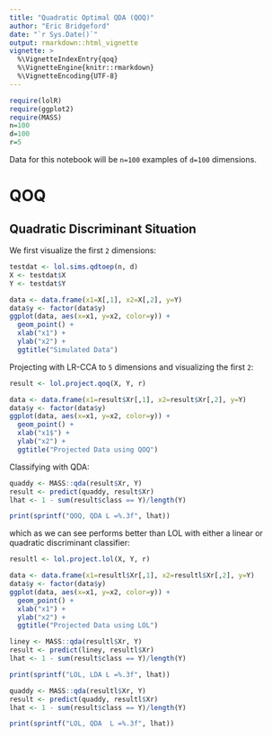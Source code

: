 ```yaml
---
title: "Quadratic Optimal QDA (QOQ)"
author: "Eric Bridgeford"
date: "`r Sys.Date()`"
output: rmarkdown::html_vignette
vignette: >
  %\VignetteIndexEntry{qoq}
  %\VignetteEngine{knitr::rmarkdown}
  %\VignetteEncoding{UTF-8}
---
```


```r
require(lolR)
require(ggplot2)
require(MASS)
n=100
d=100
r=5
```

Data for this notebook will be `n=100` examples of `d=100` dimensions.

# QOQ

## Quadratic Discriminant Situation

We first visualize the first `2` dimensions:

```r
testdat <- lol.sims.qdtoep(n, d)
X <- testdat$X
Y <- testdat$Y

data <- data.frame(x1=X[,1], x2=X[,2], y=Y)
data$y <- factor(data$y)
ggplot(data, aes(x=x1, y=x2, color=y)) +
  geom_point() +
  xlab("x1") +
  ylab("x2") +
  ggtitle("Simulated Data")
```

Projecting with LR-CCA to `5` dimensions and visualizing the first `2`:

```r
result <- lol.project.qoq(X, Y, r)

data <- data.frame(x1=result$Xr[,1], x2=result$Xr[,2], y=Y)
data$y <- factor(data$y)
ggplot(data, aes(x=x1, y=x2, color=y)) +
  geom_point() +
  xlab("x1$") +
  ylab("x2") +
  ggtitle("Projected Data using QOQ")
```

Classifying with QDA:

```r
quaddy <- MASS::qda(result$Xr, Y)
result <- predict(quaddy, result$Xr)
lhat <- 1 - sum(result$class == Y)/length(Y)

print(sprintf("QOQ, QDA L =%.3f", lhat))
```

which as we can see performs better than LOL with either a linear or quadratic discriminant classifier:

```r
resultl <- lol.project.lol(X, Y, r)

data <- data.frame(x1=resultl$Xr[,1], x2=resultl$Xr[,2], y=Y)
data$y <- factor(data$y)
ggplot(data, aes(x=x1, y=x2, color=y)) +
  geom_point() +
  xlab("x1") +
  ylab("x2") +
  ggtitle("Projected Data using LOL")
```

```r
liney <- MASS::qda(resultl$Xr, Y)
result <- predict(liney, resultl$Xr)
lhat <- 1 - sum(result$class == Y)/length(Y)

print(sprintf("LOL, LDA L =%.3f", lhat))

quaddy <- MASS::qda(resultl$Xr, Y)
result <- predict(quaddy, resultl$Xr)
lhat <- 1 - sum(result$class == Y)/length(Y)

print(sprintf("LOL, QDA  L =%.3f", lhat))
```
